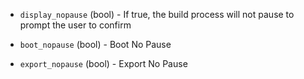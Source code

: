 <!-- Code generated from the comments of the NoPauseConfig struct in builder/utm/common/nopause_config.go; DO NOT EDIT MANUALLY -->

- `display_nopause` (bool) - If true, the build process will not pause to prompt the user to confirm

- `boot_nopause` (bool) - Boot No Pause

- `export_nopause` (bool) - Export No Pause

<!-- End of code generated from the comments of the NoPauseConfig struct in builder/utm/common/nopause_config.go; -->
